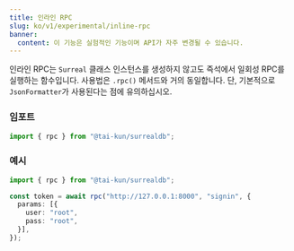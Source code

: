 ```yaml
---
title: 인라인 RPC
slug: ko/v1/experimental/inline-rpc
banner:
  content: 이 기능은 실험적인 기능이며 API가 자주 변경될 수 있습니다.
---
```


인라인 RPC는 `Surreal` 클래스 인스턴스를 생성하지 않고도 즉석에서 일회성 RPC를 실행하는 함수입니다. 사용법은 `.rpc()` 메서드와 거의 동일합니다. 단, 기본적으로 `JsonFormatter`가 사용된다는 점에 유의하십시오.

### 임포트

```ts
import { rpc } from "@tai-kun/surrealdb";
```

### 예시

```ts
import { rpc } from "@tai-kun/surrealdb";

const token = await rpc("http://127.0.0.1:8000", "signin", {
  params: [{
    user: "root",
    pass: "root",
  }],
});
```
